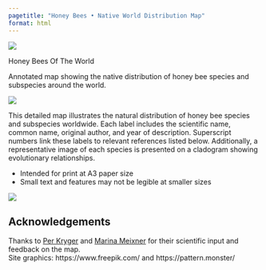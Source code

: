 ```yaml
---
pagetitle: "Honey Bees • Native World Distribution Map"
format: html
---
```


::: {.title-parent}
::: {}
![](assets/bee.png){.nolightbox .image-bee}
:::
::: {}
::: {.title-main}
Honey Bees Of The World
:::
:::
:::

Annotated map showing the native distribution of honey bee species and subspecies around the world.

![](world-honeybee-map.jpg){.image-map}

This detailed map illustrates the natural distribution of honey bee species and subspecies worldwide. Each label includes the scientific name, common name, original author, and year of description. Superscript numbers link these labels to relevant references listed below. Additionally, a representative image of each species is presented on a cladogram showing evolutionary relationships.

- Intended for print at A3 paper size
- Small text and features may not be legible at smaller sizes

![](assets/flower.png){.nolightbox .image-flower}

## Acknowledgements

Thanks to [Per Kryger](https://www.au.dk/en/per.kryger@agro.au.dk) and [Marina Meixner](https://beeguards.eu/contact/meixner-marina/) for their scientific input and feedback on the map.  
Site graphics: https://www.freepik.com/ and https://pattern.monster/

